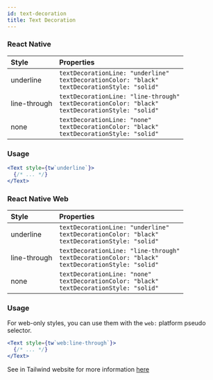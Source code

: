 ```yaml
---
id: text-decoration
title: Text Decoration
---
```


### React Native

| Style        | Properties                                                                                                     |
| :----------- | :------------------------------------------------------------------------------------------------------------- |
| underline    | `textDecorationLine: "underline"` <br/> `textDecorationColor: "black"` <br/> `textDecorationStyle: "solid"`    |
| line-through | `textDecorationLine: "line-through"` <br/> `textDecorationColor: "black"` <br/> `textDecorationStyle: "solid"` |
| none         | `textDecorationLine: "none"` <br/> `textDecorationColor: "black"` <br/> `textDecorationStyle: "solid"`         |

### Usage

<!-- prettier-ignore-start -->
```jsx
<Text style={tw`underline`}>
  {/* ... */}
</Text>
```
<!-- prettier-ignore-end -->

### React Native Web

| Style        | Properties                                                                                                     |
| :----------- | :------------------------------------------------------------------------------------------------------------- |
| underline    | `textDecorationLine: "underline"` <br/> `textDecorationColor: "black"` <br/> `textDecorationStyle: "solid"`    |
| line-through | `textDecorationLine: "line-through"` <br/> `textDecorationColor: "black"` <br/> `textDecorationStyle: "solid"` |
| none         | `textDecorationLine: "none"` <br/> `textDecorationColor: "black"` <br/> `textDecorationStyle: "solid"`         |

### Usage

For web-only styles, you can use them with the `web:` platform pseudo selector.

<!-- prettier-ignore-start -->
```jsx
<Text style={tw`web:line-through`}>
  {/* ... */}
</Text>
```
<!-- prettier-ignore-end -->

See in Tailwind website for more information [here](https://tailwindcss.com/docs/text-decoration)
